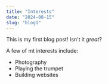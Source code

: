 ```yaml
---
title: "Interests"
date: "2024-08-15"
slug: "blog1"
---
```


This is my first blog post! Isn't it *great*?

A few of mt interests include:

* Photography
* Playing the trumpet
* Building websites